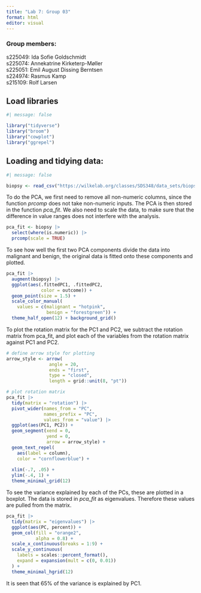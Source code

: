 ```yaml
---
title: "Lab 7: Group 03"
format: html
editor: visual
---
```


### Group members:

s225049: Ida Sofie Goldschmidt\
s225074: Annekatrine Kirketerp-Møller\
s225051: Emil August Dissing Berntsen\
s224974: Rasmus Kamp\
s215109: Rolf Larsen

## Load libraries

```r
#| message: false

library("tidyverse")
library("broom")
library("cowplot")
library("ggrepel")

```

## Loading and tidying data:

```r
#| message: false

biopsy <- read_csv("https://wilkelab.org/classes/SDS348/data_sets/biopsy.csv")
```

To do the PCA, we first need to remove all non-numeric columns, since the function *prcomp* does not take non-numeric inputs. The PCA is then stored in the function *pca_fit*. We also need to scale the data, to make sure that the difference in value ranges does not interfere with the analysis.

```r
pca_fit <- biopsy |> 
  select(where(is.numeric)) |> 
  prcomp(scale = TRUE) 
```

To see how well the first two PCA components divide the data into malignant and benign, the original data is fitted onto these components and plotted.

```r
pca_fit |>
  augment(biopsy) |> 
  ggplot(aes(.fittedPC1, .fittedPC2, 
             color = outcome)) + 
  geom_point(size = 1.5) +
  scale_color_manual(
    values = c(malignant = "hotpink", 
               benign = "forestgreen")) +
  theme_half_open(12) + background_grid()
```

To plot the rotation matrix for the PC1 and PC2, we subtract the rotation matrix from pca_fit, and plot each of the variables from the rotation matrix against PC1 and PC2.

```r
# define arrow style for plotting
arrow_style <- arrow(
                angle = 20, 
                ends = "first", 
                type = "closed", 
                length = grid::unit(8, "pt"))

# plot rotation matrix
pca_fit |>
  tidy(matrix = "rotation") |>
  pivot_wider(names_from = "PC", 
              names_prefix = "PC", 
              values_from = "value") |>
  ggplot(aes(PC1, PC2)) +
  geom_segment(xend = 0, 
               yend = 0, 
               arrow = arrow_style) +
  geom_text_repel(
    aes(label = column),
    color = "cornflowerblue") +
  
  xlim(-.7, .05) + 
  ylim(-.4, 1) +
  theme_minimal_grid(12)
```

To see the variance explained by each of the PCs, these are plotted in a boxplot. The data is stored in *pca_fit* as eigenvalues. Therefore these values are pulled from the matrix.

```r
pca_fit |>
  tidy(matrix = "eigenvalues") |>
  ggplot(aes(PC, percent)) +
  geom_col(fill = "orange2", 
           alpha = 0.8) +
  scale_x_continuous(breaks = 1:9) +
  scale_y_continuous(
    labels = scales::percent_format(),
    expand = expansion(mult = c(0, 0.01))
  ) +
  theme_minimal_hgrid(12)
```

It is seen that 65% of the variance is explained by PC1.
